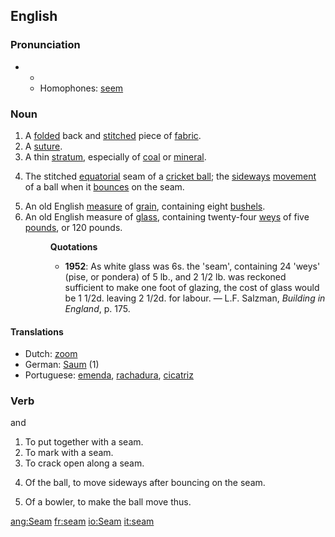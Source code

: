 ==English==

===Pronunciation===
**{{audio|en-us-seem.ogg|Audio (US)}}
**Homophones: [[seem]]

===Noun===
{{en-noun-reg}}

# A [[folded]] back and [[stitch]]ed piece of [[fabric]].
# A [[suture]].
# A thin [[stratum]], especially of [[coal]] or [[mineral]].
# {{cricket}} The stitched [[equatorial]] seam of a [[cricket ball]]; the [[sideways]] [[movement]] of a ball when it [[bounce]]s on the seam.
# An old English [[measure]] of [[grain]], containing eight [[bushel]]s.
# An old English measure of [[glass]], containing twenty-four [[wey]]s of five [[pound]]s, or 120 pounds.
#:'''Quotations'''
#:*'''1952''': As white glass was 6s. the 'seam', containing 24 'weys' (pise, or pondera) of 5 lb., and 2 1/2 lb. was reckoned sufficient to make one foot of glazing, the cost of glass would be 1 1/2d. leaving 2 1/2d. for labour. &mdash; L.F. Salzman, ''Building in England'', p. 175.

====Translations====
*Dutch: [[zoom]] {{m}}
*German: [[Saum]] {{m}} (1)
*Portuguese: [[emenda]], [[rachadura]], [[cicatriz]] {{f}}

===Verb===
{{en-infl-reg-consonant|seam||}}  {{intransitive}} and {{transitive}}

# To put together with a seam.
# To mark with a seam.
# To crack open along a seam.
# {{cricket}} Of the ball, to move sideways after bouncing on the seam.
# {{cricket}} Of a bowler, to make the ball move thus.

[[ang:Seam]]
[[fr:seam]]
[[io:Seam]]
[[it:seam]]